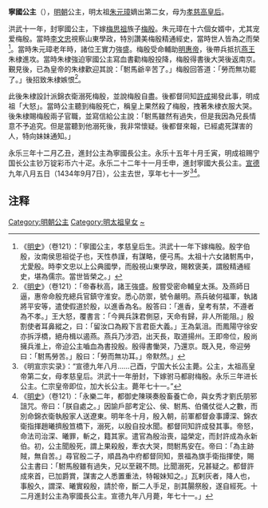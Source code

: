 {{Otheruses|subject=[[明太祖|明太祖]]之女寧國公主|other=其他'''寧國公主'''|宁国公主 (消歧义)}}
{{東亞女性歷史人物
| 名稱=寧國公主
| 身份=[[明朝|明朝]]公主
| 畫像=
| 說明=
| 姓=朱
| 名=
| 封爵=[[公主|公主]]
| 位號=
| 封號=寧國公主，宁国长公主，宁国大长公主
| 出生年=1364年
| 逝世年=1434年
| 諡號=
| 夫=梅殷
| 父親=[[明太祖|明太祖]]
| 同胞兄弟=[[懿文太子|懿文太子]]
| 同胞姊妹=[[安庆公主|安庆公主]]
| 母親=[[孝慈高皇后_(明朝)|孝慈高皇后]]
| 子=梅顺昌，梅景福
}}

'''寧國公主'''（{{bd|1364年||1434年|9月7日|Z}}），[[明朝|明朝]]公主，明太祖[[朱元璋|朱元璋]]嫡出第二女，母为[[孝慈高皇后_(明朝)|孝慈高皇后]]。

洪武十一年，封寧國公主，下嫁[[梅思祖|梅思祖]]族子[[梅殷|梅殷]]。朱元璋在十六個女婿中，尤其宠爱梅殷。當時[[李文忠_(明朝)|李文忠]]視察山東學政，特別讚美梅殷精通經史，當時世人皆為之而榮<ref>《[[明史|明史]]》（卷121）：「寧國公主，孝慈皇后生。洪武十一年下嫁梅殷。殷字伯殷，汝南侯思祖從子也，天性恭謹，有謀略，便弓馬。太祖十六女諸駙馬中，尤愛殷。時李文忠以上公典國學，而殷視山東學政，賜敕褒美，謂殷精通經史，堪為儒宗。當世皆榮之。」</ref>。當時朱元璋老年時，諸位王實力強盛。梅殷受命輔助[[明惠帝|明惠帝]]，後帶兵抵抗[[燕王|燕王]]朱棣進攻。當時朱棣強迫寧國公主寫血書勸梅殷投降，梅殷得書後大哭後返南京。覲見後，已為皇帝的朱棣歡迎其說：「駙馬爺辛苦了。」梅殷回答道：「勞而無功罷了。」後招致朱棣嫉恨<ref>《[[明史|明史]]》（卷121）：「帝春秋高，諸王強盛。殷嘗受密命輔皇太孫。及燕師日逼，惠帝命殷充總兵官鎮守淮安。悉心防禦，號令嚴明。燕兵破何福軍，執諸將平安等，遣使假道於殷，以進香為名。殷答曰：「進香，皇考有禁，不遵者為不孝。」王大怒，覆書言：「今興兵誅君側惡，天命有歸，非人所能阻。」殷割使者耳鼻縱之，曰：「留汝口為殿下言君臣大義。」王為氣沮。而鳳陽守徐安亦拆浮橋，絕舟楫以遏燕。燕兵乃涉泗，出天長，取道揚州。王即帝位，殷尚擁兵淮上，帝迫公主嚙血為書投殷。殷得書慟哭，乃還京。既入見，帝迎勞曰：「駙馬勞苦。」殷曰：「勞而無功耳。」帝默然。」</ref>。

此後朱棣設計派錦衣衛溺死梅殷，並說梅殷自盡。後都督同知[[許成|許成]]揭發此事，明成祖「大怒」。當時公主聽到梅殷死亡，稱皇上果然殺了梅殷，拽著朱棣衣服大哭。後朱棣賜梅殷兩子官職，並寫信給公主說：「駙馬雖然有過失，但是我因為兄長情意不予追究。但是當聽到他溺死後，我非常懷疑。後都督來報，已經處死謀害的人，特向妹妹通知。」

永乐三年十二月乙丑，進封公主為寧國長公主。永乐十五年十月壬寅，明成祖赐宁国长公主钞万锭彩币六十疋。永乐二十二年十一月壬申，進封寧國大長公主。[[宣德|宣德]]九年八月五日（1434年9月7日），公主去世，享年七十一岁<ref>《明宣宗实录》：“宣德九年八月……己酉，宁国大长公主薨。公主，太祖高皇帝第二女，母孝慈皇后。洪武十一年册封，下嫁驸马都尉梅殷。永乐三年进长公主。仁宗皇帝即位，加大长公主。薨年七十一。”</ref><ref>《[[明史|明史]]》（卷121）：「永樂二年，都御史陳瑛奏殷畜養亡命，與女秀才劉氏朋邪詛咒。帝曰：「朕自處之。」因諭戶部考定公、侯、駙馬、伯儀仗從人之數，而別命錦衣衛執殷家人送遼東。明年冬十月，殷入朝，前軍都督僉事譚深、錦衣衛指揮趙曦擠殷笪橋下，溺死，以殷自投水聞。都督同知許成發其事。帝怒，命法司治深、曦罪，斬之，籍其家。遣官為殷治喪，謚榮定，而封許成為永新伯。初，公主聞殷死，謂上果殺殷，牽衣大哭，問駙馬安在。帝曰：「為主跡賊，無自苦。」尋官殷二子，順昌為中府都督同知，景福為旗手衛指揮使，賜公主書曰：「駙馬殷雖有過失，兄以至親不問。比聞溺死，兄甚疑之。都督許成來首，已加爵賞，謀害之人悉置重法，特報妹知之。」瓦剌灰者，降人也，事殷久，謂深、曦實殺殷，請於帝，斷二人手足，剖其腸祭殷，遂自經死。十二月進封公主為寧國長公主。宣德九年八月薨，年七十一。」</ref>。

{{Ahnentafel top}}<center>
{{ahnentafel-compact5
|boxstyle_1=background-color: #ff8000;
|boxstyle_2=background-color: #ff6700;
|boxstyle_3=background-color: #ff4e00;
|boxstyle_4=background-color: #ff3500;
|boxstyle_5=background-color: #ff1c00;
|1='''宁国公主'''
|2='''父：'''太祖高皇帝[[朱元璋|朱元璋]]
|3='''母：'''[[马皇后_(明太祖)|孝慈高皇后]]马氏
|4='''祖父：'''（追尊）仁祖淳皇帝[[朱世珍|朱世珍]]
|5='''祖母：'''（追尊）[[淳皇后|淳皇后]]陈氏
|6='''外祖父：'''（追封）徐王马公
|7='''外祖母：'''（追封）徐王夫人郑媪
|8='''曾祖父：'''（追尊）熙祖裕皇帝[[朱初一|朱初一]]
|9='''曾祖母：'''（追尊）[[裕皇后|裕皇后]]王氏
|10='''外曾祖父：'''（追封）[[杨王|杨王]]陈氏
|11='''外曾祖母：'''（追封）杨王夫人
|12=
|13=
|14=
|15=
|16='''高祖父：'''（追尊）懿祖恒皇帝[[朱四九|朱四九]]
|17='''高祖母：'''（追尊）[[恒皇后|恒皇后]]侯氏
|18=
|19=
|20=
|21=
|22=
|23=
|24=
|25=
|26=
|27=
|28=
|29=
|30=
|31=
}}</center>
{{ahnentafel bottom}}

==注释==
{{wikisource|明史/卷121}}
<div class="references-small">
<references></references>
</div>

{{明太祖皇室|nocat}}
[[Category:明朝公主|Category:明朝公主]]
[[Category:明太祖皇女|Category:明太祖皇女]]
[[Category:朱姓|~]]